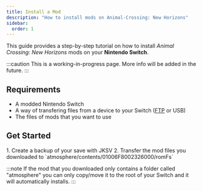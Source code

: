 ```yaml
---
title: Install a Mod
description: "How to install mods on Animal-Crossing: New Horizons"
sidebar:
  order: 1
---
```



This guide provides a step-by-step tutorial on how to install _Animal Crossing: New Horizons_ mods on your **Nintendo Switch**. 

:::caution
This is a working-in-progress page. More info will be added in the future.
:::

## Requirements
- A modded Nintendo Switch
- A way of transfering files from a device to your Switch ([FTP](https://www.youtube.com/watch?v=fm5VqstAKmw) or USB)
- The files of mods that you want to use


## Get Started
<Steps>
1. Create a backup of your save with JKSV
2. Transfer the mod files you downloaded to `atmosphere/contents/01006F8002326000/romFs`

   :::note
   If the mod that you downloaded only contains a folder called "atmosphere" you can only copy/move it to the root of your Switch and it will automatically installs.
   :::
</Steps>

